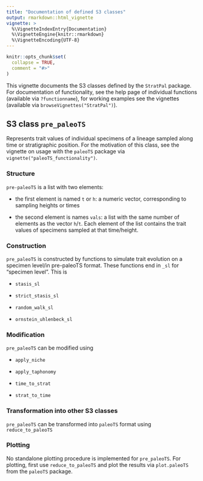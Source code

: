 ```yaml
---
title: "Documentation of defined S3 classes"
output: rmarkdown::html_vignette
vignette: >
  %\VignetteIndexEntry{Documentation}
  %\VignetteEngine{knitr::rmarkdown}
  %\VignetteEncoding{UTF-8}
---
```


```r
knitr::opts_chunk$set(
  collapse = TRUE,
  comment = "#>"
)
```

This vignette documents the S3 classes defined by the `StratPal` package.  
For documentation of functionality, see the help page of individual functions (available via `?functionname`), for working examples see the vignettes (available via `browseVignettes("StratPal")`).

## S3 class `pre_paleoTS`

Represents trait values of individual specimens of a lineage sampled along time or stratigraphic position. For the motivation of this class, see the vignette on usage with the `paleoTS` package via `vignette("paleoTS_functionality")`.

### Structure

`pre-paleoTS` is a list with two elements:

* the first element is  named `t` or `h`: a numeric vector, corresponding to sampling heights or times

* the second element is names `vals`: a list with the same number of elements as the vector `h`/`t`. Each element of the list contains the trait values of specimens sampled at that time/height.

### Construction

`pre_paleoTS` is constructed by functions to simulate trait evolution on a specimen level/in pre-paleoTS format. These functions end in `_sl` for "specimen level". This is

* `stasis_sl`

* `strict_stasis_sl`

* `random_walk_sl`

* `ornstein_uhlenbeck_sl`

### Modification

`pre_paleoTS` can be modified using

* `apply_niche`

* `apply_taphonomy`

* `time_to_strat`

* `strat_to_time`

### Transformation into other S3 classes

`pre_paleoTS` can be transformed into `paleoTS` format using `reduce_to_paleoTS`

### Plotting

No standalone plotting procedure is implemented for `pre_paleoTS`. For plotting, first use `reduce_to_paleoTS` and plot the results via `plot.paleoTS` from the `paleoTS` package.
